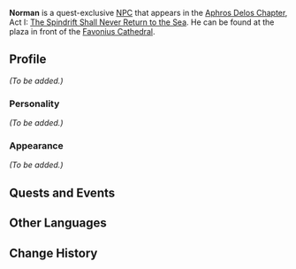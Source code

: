 {{Meta
<!-- REMOVE THIS TEMPLATE AFTER ADDING MISSING INFO -->
|missing_NPC_profile  = yes
}}
{{Character Infobox
|type             = Quest NPC
|image            = NPC Norman.png
|region           = Mondstadt
}}
'''Norman''' is a quest-exclusive [[NPC]] that appears in the [[Aphros Delos Chapter]], Act I: [[The Spindrift Shall Never Return to the Sea]]. He can be found at the plaza in front of the [[Favonius Cathedral]].
<!--
==Location==
<gallery>
NPC Location Norman.png|Norman's location
NPC Location Norman Context.png|Additional context
</gallery>
-->
==Profile==
<!-- detailed story/lore information goes here -->
''(To be added.)''

===Personality===
''(To be added.)''

===Appearance===
''(To be added.)''

==Quests and Events==
{{Quests and Events}}

==Other Languages==
{{Other Languages
|default_hidden = 1
|en      = Norman
|zhs     = 诺曼
|zhs_rm  = Nuòmàn
|zht     = 諾曼
|zht_rm  = Nuòmàn
|ja      = ノーマン
|ja_rm   = Nooman
|ko      = 노르만
|ko_rm   = Noreuman
|es      = Norman
|fr      = Norman
|ru      = Норман
|th      = Norman
|vi      = Norman
|de      = Norman
|id      = Norman
|pt      = Norman
|tr      = Norman
|it      = Norman
}}

==Change History==
{{Change History|1.5}}
<!--
==References==
{{Reflist}}-->